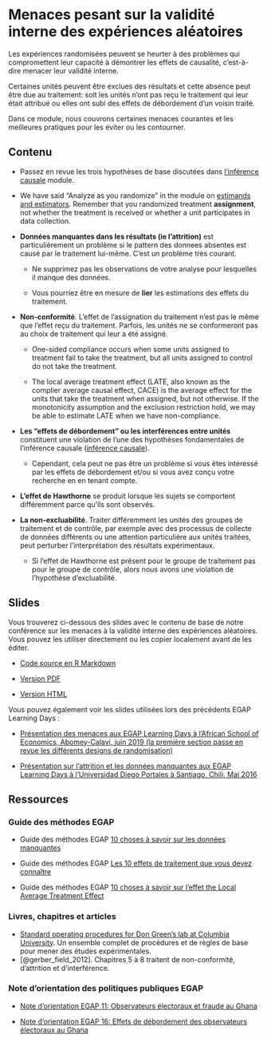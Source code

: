 # Menaces pesant sur la validité interne des expériences aléatoires {.tabset}

Les expériences randomisées peuvent se heurter à des problèmes qui compromettent leur capacité à démontrer les effets de causalité, c'est-à-dire menacer leur validité interne.

Certaines unités peuvent être exclues des résultats et cette absence peut être due au traitement: soit les unités n'ont pas reçu le traitement qui leur était attribué ou elles ont subi des effets de débordement d'un voisin traité.

Dans ce module, nous couvrons certaines menaces courantes et les meilleures pratiques pour les éviter ou les contourner.

## Contenu {.tabset}

 - Passez en revue les trois hypothèses de base discutées dans [l'inférence causale](causal-inference.html) module.

 - We have said "Analyze as you randomize" in the module on [estimands and estimators](estimands-and-estimators.html). Remember that you randomized treatment **assignment**, not whether the treatment is received or whether a unit participates in data collection.  

 - **Données manquantes dans les résultats (ie l'attrition)** est particulièrement un problème si le pattern des donnees absentes est causé par le traitement lui-même. C'est un problème très courant.

     - Ne supprimez pas les observations de votre analyse pour lesquelles il manque des données.

     - Vous pourriez être en mesure de **lier** les estimations des effets du traitement.

 - **Non-conformité**. L'effet de l'assignation du traitement n'est pas le même que l'effet reçu du traitement. Parfois, les unités ne se conformeront pas au choix de traitement qui leur a été assigné.

     - One-sided compliance occurs when some units assigned to treatment fail to take the treatment, but all units assigned to control do not take the treatment.
 
     - The local average treatment effect (LATE, also known as the complier average causal effect, CACE) is the average effect for the units that take the treatment when assigned, but not otherwise. If the monotonicity assumption and the exclusion restriction hold, we may be able to estimate LATE when we have non-compliance.

 - **Les "effets de débordement" ou les interférences entre unités** constituent une violation de l'une des hypothèses fondamentales de l'inférence causale ([inférence causale](causalinference.html)).

      - Cependant, cela peut ne pas être un problème si vous êtes intéressé par les effets de débordement et/ou si vous avez conçu votre recherche en en tenant compte.

 - **L'effet de Hawthorne** se produit lorsque les sujets se comportent différemment parce qu'ils sont observés.

- **La non-excluabilité**. Traiter différemment les unités des groupes de traitement et de contrôle, par exemple avec des processus de collecte de données différents ou une attention particulière aux unités traitées, peut perturber l'interprétation des résultats expérimentaux.

     - Si l'effet de Hawthorne est présent pour le groupe de traitement pas pour le groupe de contrôle, alors nous avons une violation de l'hypothèse d'excluabilité.



## Slides

Vous trouverez ci-dessous des slides avec le contenu de base de notre conférence sur les menaces à la validité interne des expériences aléatoires. Vous pouvez les utiliser directement ou les copier localement avant de les éditer.

 - [Code source en R Markdown](https://egap.github.io/learningdays-resources/Slides/threats-slides.Rmd)

 - [Version PDF](https://egap.github.io/learningdays-resources/Slides/threats-slides.pdf)

 - [Version HTML](https://egap.github.io/learningdays-resources/Slides/threats-slides.html)

Vous pouvez également voir les slides utilisées lors des précédents EGAP Learning Days :

- [Présentation des menaces aux EGAP Learning Days à l'African School of Economics, Abomey-Calavi, juin 2019 (la première section passe en revue les différents designs de randomisation)](https://egap.github.io/learningdays-resources/Slides/Examples/threats-benin.pdf)

- [Présentation sur l'attrition et les données manquantes aux EGAP Learning Days à l'Universidad Diego Portales à Santiago, Chili, Mai 2016](https://egap.github.io/learningdays-resources/Slides/Examples/threats-santiago.pdf)

## Ressources

### Guide des méthodes EGAP

- Guide des méthodes EGAP [10 choses à savoir sur les données manquantes](https://egap.org/resource/10-things-to-know-about-missing-data/)

- Guide des méthodes EGAP [Les 10 effets de traitement que vous devez connaître](https://egap.org/resource/10-types-of-treatment-effect-you-should-know-about/)

- Guide des méthodes EGAP [10 choses à savoir sur l'effet the Local Average Treatment Effect](https://egap.org/resource/10-things-to-know-about-the-local-average-treatment-effect/)

### Livres, chapitres et articles

- [Standard operating procedures for Don Green’s lab at Columbia University](https://github.com/acoppock/Green-Lab-SOP). Un ensemble complet de procédures et de règles de base pour mener des études expérimentales.
- [@gerber_field_2012]. Chapitres 5 à 8 traitent de non-conformité, d'attrition et d'interférence.

### Note d'orientation des politiques publiques EGAP

- [Note d'orientation EGAP 11: Observateurs électoraux et fraude au Ghana ](https://egap.org/resource/brief-11-election-observers-and-fraud-in-ghana/)

- [Note d'orientation EGAP 16: Effets de débordement des observateurs électoraux au Ghana](https://egap.org/resource/brief-16-spillover-effects-of-observers-in-ghana/)
